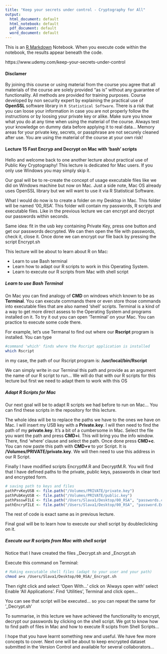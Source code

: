 ```yaml
---
title: "Keep your secrets under control - Cryptography for All"
output:
  html_document: default
  html_notebook: default
  pdf_document: default
  word_document: default
---
```


This is an [R Markdown](http://rmarkdown.rstudio.com) Notebook. When you execute code within the notebook, the results appear beneath the code. 

https://www.udemy.com/keep-your-secrets-under-control

#### Disclamer

By joining this course or using material from the course you agree that all materials of the course are solely provided "as is" without any guarantee of functionality. All methods are provided for training purposes. Course developed by non security expert by explaining the practical use of **OpenSSL** software library in `R Statistical Software`. There is a risk that you can loose your information in case you are not properly follow the instructions or by loosing your private key or alike. Make sure you know what you do at any time when using the material of the course. Always test your knowledge on dummy data before applying it to real data... Memory areas for your private key, secrets, or passphrase are not securely cleaned after use. You are using the material of the course at your own risk!

#### Lecture 15 Fast Encryp and Decrypt on Mac with 'bash' scripts

Hello and welcome back to one another lecture about practical use of Public Key Cryptography! This lecture is dedicated for Mac users. If you only use Windows you may simply skip it.

Our goal will be to re-create the concept of usage executable files like we did on Windows machine but now on Mac. Just a side note, Mac OS already uses OpenSSL library but we will want to use it via R Statistical Software.

What I would do now is to create a folder on my Desktop in Mac. This folder will be named '00_RSA'. This folder will contain my passwords, R scripts and executable files. Like in the previous lecture we can encrypt and decrypt our passwords within seconds.

Same idea: fit in the usb key containing Private Key, press one button and get our passwords decrypted. We can then open the file with passwords, check it, close it. Once done we can encrypt our file back by pressing the script Encrypt.sh

This lecture will be about to learn about R on Mac:

* Learn to use Bash terminal
* Learn how to adapt our R scripts to work in this Operating System. 
* Learn to execute our R scripts from Mac with shell script

##### Learn to use Bash Terminal

On Mac you can find analogy of **CMD** on windows which known to be as **Terminal**. You can execute commands there or even store those commands into executable files that are also named 'shell' scripts. Terminal is a kind of a way to get more direct assess to the Operating System and programs installed on it. To try it out you can open 'Terminal' on your Mac. You can practice to execute some code there.

For example, let's use Termanal to find out where our **Rscript** program is installed.  You can type 

```bash
#command 'which' finds where the Rscript application is installed
which Rscript
```

in my case, the path of our Rscript program is: **/usr/local/bin/Rscript**

We can simply write in our Terminal this path and provide as an argument the name of our R script to run... We will do that with our R scripts for this lecture but first we need to adapt them to work with this OS

##### Adapt R Scripts for Mac

Our next goal will be to adapt R scripts we had before to run on Mac... You can find these scripts in the repository for this lecture.

The whole idea will be to replace the paths we have to the ones we have on Mac. I will insert my USB key with a **Private.key**. I will then need to find the path of my **private.key**. It's a bit of a cumbersome in Mac. Select the file you want the path and press **CMD+i**. This will bring you the info window. There, find 'where' clause and select the path. Once done press **CMD+c**. You can now paste this path with **CMD+v** to yor Script. It is **/Volumes/PRIVATE/private.key**. We will then need to use this address in our R Script. 

Finally I have modified scripts EncryptM.R and DecryptM.R. You will find that I have defined paths to the private, public keys, passwords in clear text and encrypted form. 

```r
# saving path to keys and files
pathPrvKeyUSB <- file.path("/Volumes/PRIVATE/private.key")
pathPubKeyUSB <- file.path("/Volumes/PRIVATE/public.key")
pathPasswFILE <- file.path("/Users/Slava1/Desktop/00_RSA", "passwords.csv")
pathEncryFILE <- file.path("/Users/Slava1/Desktop/00_RSA", "password.Encrypted")
```

The rest of code is exact same as in previous lecture.

Final goal will be to learn how to execute our shell script by doubleclicking on it.

##### Execute our R scripts from Mac with shell script

Notice that I have created the files _Decrypt.sh and _Encrypt.sh

Execute this command on Terminal:

```bash
# Making executable shell files (adapt to your user and your path)
chmod a+x /Users/Slava1/Desktop/00_RSA/_Encrypt.sh
```

Then right click and select 'Open With...' click on 'Always open with' select Enable 'All Applications'. Find 'Utilities', Terminal and click open...

You can see that script will be executed... so you can repeat the same for '_Decrypt.sh'

To summarise, in this lecture we have achieved the functionality to encrypt, decrypt our passwords by clicking on the shell script. We got to know how to find path of files in Mac and how to execute R scipts from Shell Scripts...

I hope that you have learnt something new and useful. We have few more concepts to cover. Next one will be about to keep encrypted dataset submitted in the Version Control and available for several collaborators...